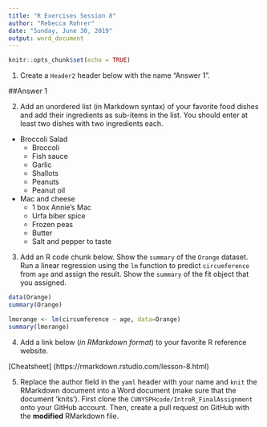 ```yaml
---
title: "R Exercises Session 8"
author: "Rebecca Rohrer"
date: "Sunday, June 30, 2019"
output: word_document
---
```


```r
knitr::opts_chunk$set(echo = TRUE)
```

1. Create a `Header2` header below with the name "Answer 1".

##Answer 1

2. Add an unordered list (in Markdown syntax) of your favorite food dishes and
add their ingredients as sub-items in the list. You should enter at least two
dishes with two ingredients each.

* Broccoli Salad
  + Broccoli
  + Fish sauce
  + Garlic
  + Shallots
  + Peanuts
  + Peanut oil

* Mac and cheese
  + 1 box Annie's Mac
  + Urfa biber spice
  + Frozen peas
  + Butter
  + Salt and pepper to taste


3. Add an R code chunk below. Show the `summary` of the `Orange` dataset. Run a
linear regression using the `lm` function to predict `circumference` from `age`
and assign the result. Show the `summary` of the fit object that you assigned. 

```r
data(Orange)
summary(Orange)

lmorange <- lm(circumference ~ age, data=Orange)
summary(lmorange)
```

4. Add a link below (_in RMarkdown format_) to your favorite R reference website.

[Cheatsheet] (https://rmarkdown.rstudio.com/lesson-8.html) 

5. Replace the author field in the `yaml` header with your name and `knit` the
RMarkdown document into a Word document (make sure that the document 'knits').
First clone the `CUNYSPHcode/IntroR_FinalAssignment` onto your GitHub account.
Then, create a pull request on GitHub with the **modified** RMarkdown file. 

